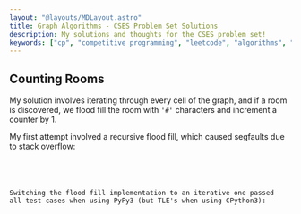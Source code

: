 ```yaml
---
layout: "@layouts/MDLayout.astro"
title: Graph Algorithms - CSES Problem Set Solutions
description: My solutions and thoughts for the CSES problem set!
keywords: ["cp", "competitive programming", "leetcode", "algorithms", "data structures"]
---
```








<Intro />


## Counting Rooms <Spec href="https://cses.fi/problemset/task/1192" cdate="2024-03-13" />

My solution involves iterating through every cell of the graph, and if a room is discovered, we flood fill the room with `'#'` characters and increment a counter by 1.

My first attempt involved a recursive flood fill, which caused segfaults due to stack overflow:


<SpoilerBlock buttonLabel="Failed Python Solution (Stack Overflow)">
    <Code code={SolCountingRooms01} lang="py" />
</SpoilerBlock>

Switching the flood fill implementation to an iterative one passed all test cases when using PyPy3 (but TLE's when using CPython3):


<Code code={SolCountingRooms02} lang="py" />

